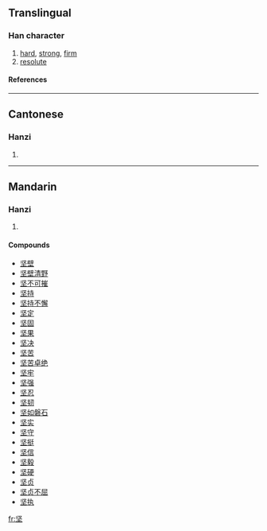 {{see|堅}}

==Translingual==
===Han character===
{{Han char|rn=32|rad=土|as=04|sn=7|four=|canj=中水土 (LEG)}}
# [[hard]], [[strong]], [[firm]]
# [[resolute]]
====References====
{{Han ref|kx=0226.101|dkj=04963|dj=0461.180|hdz=10422.140|uh=575A|ud=22362}}
----
==Cantonese==
===Hanzi===
{{yue-hanzi|jyut=|y=gin1}}
# {{defn|Cantonese}}
----
==Mandarin==
===Hanzi===
{{cmn-hanzi|tra=堅|pin=[[jiān]] (jian1)|wg=chien<sup>1</sup>}}
# {{defn|Mandarin}}

====Compounds====
*[[坚壁]]
*[[坚壁清野]]
*[[坚不可摧]]
*[[坚持]]
*[[坚持不懈]]
*[[坚定]]
*[[坚固]]
*[[坚果]]
*[[坚决]]
*[[坚苦]]
*[[坚苦卓绝]]
*[[坚牢]]
*[[坚强]]
*[[坚忍]]
*[[坚韧]]
*[[坚如磐石]]
*[[坚实]]
*[[坚守]]
*[[坚挺]]
*[[坚信]]
*[[坚毅]]
*[[坚硬]]
*[[坚贞]]
*[[坚贞不屈]]
*[[坚执]]

[[fr:坚]]
